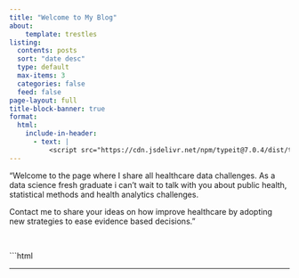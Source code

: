 ```yaml
---
title: "Welcome to My Blog"
about:
    template: trestles
listing:
  contents: posts
  sort: "date desc"
  type: default
  max-items: 3
  categories: false
  feed: false
page-layout: full
title-block-banner: true
format:
  html:
    include-in-header: 
      - text: |
          <script src="https://cdn.jsdelivr.net/npm/typeit@7.0.4/dist/typeit.min.js"></script>
---
```


::: column-body-outset
"Welcome to the page where I share all healthcare data challenges. As a data science fresh graduate i can't wait to talk with you about public health, statistical methods and health analytics challenges.

Contact me to share your ideas on how improve healthcare by adopting new strategies to ease evidence based decisions."
:::

<br>

```html
<script>
  document.addEventListener('DOMContentLoaded', function() {
    new TypeIt(".multipleStrings", {
      strings: ["Welcome to my Blog 💡", "Here you'll find all things Data Science 🕵️️", "Stay tuned for the latest developments 🔍"],
      breakLines: false,
      loop: true,
      speed: 40
    }).go();
  });
</script>

------------------------------------------------------------------------
